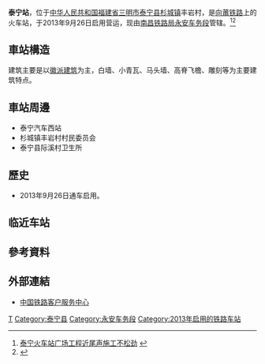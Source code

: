 {{Expand|time=2016-04-17T13:49:06+00:00}}
{{Infobox China railway station
|车站名称 =泰宁站
|图片 = Taining Railway Station (20170118155116).jpg
|图片介绍 = 车站站房
|车站名称拼音 = Taining
|英文名称=Taining Railway Station
|车站代码 = 33412<ref>{{cite web|url=http://hyfw.12306.cn/hyinfo/action/FwcszsAction_index?type=1|title=营业站服务信息查询|publisher=[[中国铁路客户服务中心|中国铁路客户服务中心]]|accessdate=2017-01-13|archive-date=2016-11-06|archive-url=https://web.archive.org/web/20161106075157/http://hyfw.12306.cn/hyinfo/action/FwcszsAction_index?type=1|dead-url=no}}</ref>
|电报码 = TNS
|拼音码 = TNI
|车站位置 = [[福建省|福建省]][[三明市|三明市]][[泰宁县|泰宁县]][[杉城镇|杉城镇]]丰岩村
|坐标 = {{coord|26|55|49.92|N|117|8|54.96|E|display=inline,title}}
|归属 =[[南昌铁路局|南昌铁路局]][[永安车务段|永安车务段]]
|线路 = [[向莆铁路|向莆铁路]]
|车站等级 = [[三等站_(中国大陆)|三等站]]<ref name="ncr_class">{{Citation|title=南昌铁路局关于重新公布车站等级等事项的通知|date=2016-06-20}}</ref>
|月台数目 = 2
|股道数目 = 5
}}
'''泰宁站'''，位于[[中华人民共和国|中华人民共和国]][[福建省|福建省]][[三明市|三明市]][[泰宁县|泰宁县]][[杉城镇|杉城镇]]丰岩村，是[[向莆铁路|向莆铁路]]上的火车站，于2013年9月26日启用营运，现由[[南昌铁路局|南昌铁路局]][[永安车务段|永安车务段]]管辖。<ref>[http://fujian.hexun.com/2013-05-01/153685941.html 泰宁火车站广场工程近尾声施工不松劲] {{webarchive|url=https://web.archive.org/web/20170113234243/http://fujian.hexun.com/2013-05-01/153685941.html |date=2017-01-13 }}</ref><ref>{{Cite web |url=http://mn.sina.com.cn/news/m/2013-09-05/090156051.html |title=玉龙穿境过世遗享八方 泰宁旅游步入“高铁时代” |accessdate=2016-04-17 |archive-date=2017-01-13 |archive-url=https://web.archive.org/web/20170113155808/http://mn.sina.com.cn/news/m/2013-09-05/090156051.html |dead-url=no }}</ref>

==車站構造==
建筑主要是以[[徽派建筑|徽派建筑]]为主，白墙、小青瓦、马头墙、高脊飞檐、雕刻等为主要建筑特点。
==車站周邊==
* 泰宁汽车西站
* 杉城镇丰岩村村民委员会
* 泰宁县际溪村卫生所

==歷史==
* 2013年9月26日通车启用。

==临近车站==
{{start rail box|[[中国铁路|中国铁路]]}}
{{s-inop|[[建宁县北站|建宁县北站]]|{{站|南昌西}}方向}}
{{s-line|[[向莆铁路|向莆铁路]]<br/>← 30km 泰宁站 42km →}}
{{s-inop|[[将乐站|将乐站]]|{{站|福州}}/{{站|莆田}}方向}}
{{end box}}

==參考資料==
{{reflist}}
==外部連結==
{{commonscat|Taining Railway Station}}
* [http://www.12306.cn/mormhweb/ 中国铁路客户服务中心] {{Wayback|url=http://www.12306.cn/mormhweb/ |date=20180205163941 }}
{{China-rail-stub}}
{{昌福铁路}}
[[Category:三明市铁路车站|T]]
[[Category:泰宁县|Category:泰宁县]]
[[Category:永安车务段|Category:永安车务段]]
[[Category:2013年启用的铁路车站|Category:2013年启用的铁路车站]]